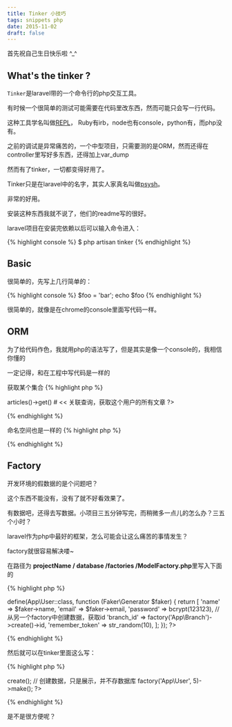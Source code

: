 ```yaml
---
title: Tinker 小技巧
tags: snippets php
date: 2015-11-02
draft: false
---
```


首先祝自己生日快乐啦 ^_^

## What's the tinker ?

`Tinker`是laravel带的一个命令行的php交互工具。

有时候一个很简单的测试可能需要在代码里改东西，然而可能只会写一行代码。

这种工具学名叫做[REPL](https://en.wikipedia.org/wiki/Read%E2%80%93eval%E2%80%93print_loop)，
Ruby有irb，node也有console，python有，而php没有。

之前的调试是异常痛苦的，一个中型项目，只需要测的是ORM，然而还得在controller里写好多东西，还得加上var_dump

然而有了tinker，一切都变得好用了。

Tinker只是在laravel中的名字，其实人家真名叫做[psysh](https://github.com/bobthecow/psysh/)。

非常的好用。

安装这种东西我就不说了，他们的readme写的很好。

laravel项目在安装完依赖以后可以输入命令进入：

{% highlight console %}
$ php artisan tinker
{% endhighlight %}

## Basic

很简单的，先写上几行简单的：

{% highlight console %}
$foo = 'bar';
echo $foo
{% endhighlight %}

很简单的，就像是在chrome的console里面写代码一样。

## ORM

为了给代码作色，我就用php的语法写了，但是其实是像一个console的，我相信你懂的

一定记得，和在工程中写代码是一样的

获取某个集合
{% highlight php %}
<?php 
App\User::all()
# << 会返回所有users的collections，可以清楚的看到
App\User::find(1)
# << 会返回id为1的用户数据
App\User::find(1)->articles()->get()
# << 关联查询，获取这个用户的所有文章
 ?>
{% endhighlight %}

命名空间也是一样的
{% highlight php %}
<?php 
use App\User;
# << 会返回false，别担心，已经成功了
User::all();
# << 好了，成功了
 ?>
{% endhighlight %}

## Factory

开发环境的假数据的是个问题吧？

这个东西不能没有，没有了就不好看效果了。

有数据吧，还得去写数据。小项目三五分钟写完，而稍微多一点儿的怎么办？三五个小时？

laravel作为php中最好的框架，怎么可能会让这么痛苦的事情发生？

factory就很容易解决喽~

在路径为 **projectName / database /factories /ModelFactory.php**里写入下面的

{% highlight php %}
<?php 
$factory->define(App\User::class, function (Faker\Generator $faker) {
  return [
    'name' => $faker->name,
    'email' => $faker->email,
    'password' => bcrypt(123123),
    // 从另一个factory中创建数据，获取id
    'branch_id' => factory('App\Branch')->create()->id,
    'remember_token' => str_random(10),
  ];
});
 ?>
{% endhighlight %}

然后就可以在tinker里面这么写：

{% highlight php %}
<?php 
// 创建5个用户放到数据库里
factory('App\User', 5)->create();

// 创建数据，只是展示，并不存数据库
factory('App\User', 5)->make();
 ?>
{% endhighlight %}

是不是很方便呢？
